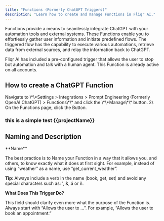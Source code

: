 ```yaml
---
title: "Functions (Formerly ChatGPT Triggers)"
description: "Learn how to create and manage Functions in Fliqr AI."
---
```


<Info>
  Functions provide a means to seamlessly integrate ChatGPT with your automation tools and external systems. These Functions enable you to effortlessly gather user information and initiate predefined flows. The triggered flow has the capability to execute various automations, retrieve data from external sources, and relay the information back to ChatGPT.

  Fliqr AI has included a pre-configured trigger that allows the user to stop bot automation and talk with a human agent. This Function is already active on all accounts.
</Info>

## How to create a ChatGPT Function

<Steps>
  <Step title="Step 1">
    Navigate to \*\*Settings > Integrations > Prompt Engineering (Formerly OpenAI ChatGPT) > Functions\*\* and click the \*\*Manage\*\* button.
  </Step>
  <Step title="Step 2">
    2\. On the Functions page, click the Button.
  </Step>
</Steps>

### this is a simple test {{projectName}}

## Naming and Description

<Tip>
  **Name**

  The best practice is to Name your Function in a way that it allows you, and others, to know exactly what it does at first sight. For example, instead of using “weather” as a name, use “get_current_weather”. 

  **Tip**: Always include a verb in the name (book, get, set) and avoid any special characters such as: ', &, á or ñ.

  **What Does This Trigger Do?**

  This field should clarify even more what the purpose of the Function is. Always start with “Allows the user to …”. For example, “Allows the user to book an appointment.”
</Tip>
